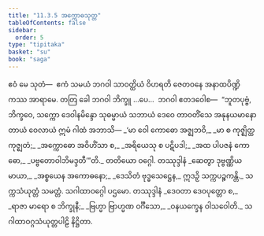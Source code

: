 ```yaml
---
title: "11.3.5 အက္ကောဓသုတ္တ"
tableOfContents: false
sidebar:
  order: 5
type: "tipitaka"
basket: "su"
book: "saga"
---
```



<DynamicBreadcrumb />

<Division number="271" book="saga">

<Paragraph number="1697" book="saga">
ဧဝံ မေ သုတံ—  ဧကံ သမယံ ဘဂဝါ သာဝတ္ထိယံ ဝိဟရတိ ဇေတဝနေ အနာထပိဏ္ဍိကဿ အာရာမေ. တတြ ခေါ ဘဂဝါ ဘိက္ခူ …ပေ…  ဘဂဝါ ဧတဒဝေါစ—  “ဘူတပုဗ္ဗံ, ဘိက္ခဝေ, သက္ကော ဒေဝါနမိန္ဒော သုဓမ္မာယံ သဘာယံ ဒေဝေ တာဝတိံသေ အနုနယမာနော တာယံ ဝေလာယံ ဣမံ ဂါထံ အဘာသိ—
</Paragraph>

<Paragraph number="1698" type="verses" book="saga">
_‘မာ ဝေါ ကောဓော အဇ္ဈဘဝိ,_  
_မာ စ ကုဇ္ဈိတ္ထ ကုဇ္ဈတံ;_  
_အက္ကောဓော အဝိဟိံသာ စ,_  
_အရိယေသု စ ပဋိပဒါ;_  
_အထ ပါပဇနံ ကောဓော,_  
_ပဗ္ဗတောဝါဘိမဒ္ဒတီ’”တိ._  


</Paragraph>
</Division>

<Paragraph number="1699" type="center" book="saga">
တတိယော ဝဂ္ဂေါ.



</Paragraph>

<Paragraph number="1700" type="center" book="saga">
တဿုဒ္ဒါနံ


</Paragraph>

<Paragraph number="1701" type="verses" book="saga">
_ဆေတွာ ဒုဗ္ဗဏ္ဏိယ မာယာ,_  
_အစ္စယေန အကောဓနော;_  
_ဒေသိတံ ဗုဒ္ဓသေဋ္ဌေန,_  
ဣဒဉှိ သက္ကပဉ္စကန္တိ._  


</Paragraph>

<Paragraph number="1702" type="center" book="saga">
သက္ကသံယုတ္တံ သမတ္တံ.



</Paragraph>

<Paragraph number="1703" type="center" book="saga">
သဂါထာဝဂ္ဂေါ ပဌမော.



</Paragraph>

<Paragraph number="1704" type="center" book="saga">
တဿုဒ္ဒါနံ


</Paragraph>

<Paragraph number="1705" type="verses" book="saga">
_ဒေဝတာ ဒေဝပုတ္တော စ,_  
_ရာဇာ မာရော စ ဘိက္ခုနီ;_  
_ဗြဟ္မာ ဗြာဟ္မဏ ဝင်္ဂီသော,_  
_ဝနယက္ခေန ဝါသဝေါတိ._  


</Paragraph>

<Paragraph number="1706" type="center" book="saga">
သဂါထာဝဂ္ဂသံယုတ္တပါဠိ နိဋ္ဌိတာ.
</Paragraph>